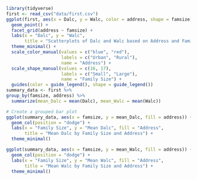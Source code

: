 
```r
library(tidyverse)
first <- read_csv("data/first.csv")
ggplot(first, aes(x = Dalc, y = Walc, color = address, shape = famsize)) +
  geom_point() +
  facet_grid(address ~ famsize) +
  labs(x = "Dalc", y = "Walc", 
       title = "Scatterplots of Dalc and Walc based on Address and Family Size") +
  theme_minimal() +
  scale_color_manual(values = c("blue", "red"), 
                     labels = c("Urban", "Rural"), 
                     name = "Address") +
  scale_shape_manual(values = c(16, 17), 
                     labels = c("Small", "Large"), 
                     name = "Family Size") +
  guides(color = guide_legend(), shape = guide_legend())
summary_data <- first %>%
group_by(famsize, address) %>%
  summarize(mean_Dalc = mean(Dalc), mean_Walc = mean(Walc))

# Create a grouped bar plot
ggplot(summary_data, aes(x = famsize, y = mean_Dalc, fill = address)) +
  geom_col(position = "dodge") +
  labs(x = "Family Size", y = "Mean Dalc", fill = "Address",
       title = "Mean Dalc by Family Size and Address") +
  theme_minimal()

ggplot(summary_data, aes(x = famsize, y = mean_Walc, fill = address)) +
  geom_col(position = "dodge") +
  labs(x = "Family Size", y = "Mean Walc", fill = "Address",
       title = "Mean Walc by Family Size and Address") +
  theme_minimal()
```